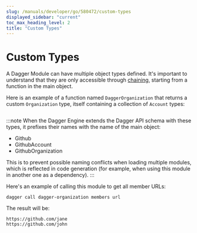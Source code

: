 ```yaml
---
slug: /manuals/developer/go/580472/custom-types
displayed_sidebar: "current"
toc_max_heading_level: 2
title: "Custom Types"
---
```



# Custom Types


A Dagger Module can have multiple object types defined. It's important to understand that they are only accessible through [chaining](../chaining.mdx), starting from a function in the main object.

Here is an example of a function named `DaggerOrganization` that returns a custom `Organization` type, itself containing a collection of `Account` types:

```go file=./snippets/custom-types/main.go
```

:::note
When the Dagger Engine extends the Dagger API schema with these types, it prefixes
their names with the name of the main object:
- Github
- GithubAccount
- GithubOrganization

This is to prevent possible naming conflicts when loading multiple modules,
which is reflected in code generation (for example, when using this module in
another one as a dependency).
:::

Here's an example of calling this module to get all member URLs:

```shell
dagger call dagger-organization members url
```

The result will be:

```shell
https://github.com/jane
https://github.com/john
```
